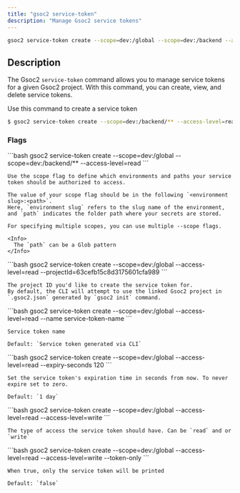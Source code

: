 ```yaml
---
title: "gsoc2 service-token"
description: "Manage Gsoc2 service tokens"
---
```


```bash 
gsoc2 service-token create --scope=dev:/global --scope=dev:/backend --access-level=read --access-level=write
```

## Description
The Gsoc2 `service-token` command allows you to manage service tokens for a given Gsoc2 project. 
With this command, you can create, view, and delete service tokens.

<Accordion title="service-token create" defaultOpen="true">
  Use this command to create a service token

  ```bash
  $ gsoc2 service-token create --scope=dev:/backend/** --access-level=read --access-level=write
  ```

  ### Flags 
  <Accordion title="--scope">
    ```bash
    gsoc2 service-token create --scope=dev:/global --scope=dev:/backend/** --access-level=read
    ```

    Use the scope flag to define which environments and paths your service token should be authorized to access.
    
    The value of your scope flag should be in the following `<environment slug>:<path>`. 
    Here, `environment slug` refers to the slug name of the environment, and `path` indicates the folder path where your secrets are stored.

    For specifying multiple scopes, you can use multiple --scope flags.
    
    <Info>
      The `path` can be a Glob pattern
    </Info>
  </Accordion>

  <Accordion title="--projectId">
    ```bash
    gsoc2 service-token create --scope=dev:/global --access-level=read --projectId=63cefb15c8d3175601cfa989
    ```

    The project ID you'd like to create the service token for. 
    By default, the CLI will attempt to use the linked Gsoc2 project in `.gsoc2.json` generated by `gsoc2 init` command.
  </Accordion>
  <Accordion title="--name">
    ```bash
    gsoc2 service-token create --scope=dev:/global --access-level=read --name service-token-name
    ```

    Service token name

    Default: `Service token generated via CLI`
  </Accordion>
  <Accordion title="--expiry-seconds">
    ```bash
    gsoc2 service-token create --scope=dev:/global --access-level=read --expiry-seconds 120
    ```

    Set the service token's expiration time in seconds from now. To never expire set to zero.

    Default: `1 day`
  </Accordion>
  <Accordion title="--access-level">
    ```bash
    gsoc2 service-token create --scope=dev:/global --access-level=read --access-level=write
    ```

    The type of access the service token should have. Can be `read` and or `write`
  </Accordion>
  <Accordion title="--token-only">
    ```bash
    gsoc2 service-token create --scope=dev:/global --access-level=read --access-level=write --token-only
    ```

    When true, only the service token will be printed

    Default: `false`
  </Accordion>
</Accordion>

